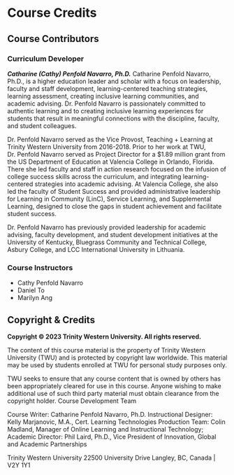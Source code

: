 # Course Credits {-}

## Course Contributors {-}
### Curriculum Developer {-}
***Catharine (Cathy) Penfold Navarro, Ph.D.***
Catharine Penfold Navarro, Ph.D., is a higher education leader and scholar with a focus on leadership, faculty and staff development, learning-centered teaching strategies, learning assessment, creating inclusive learning communities, and academic advising. Dr. Penfold Navarro is passionately committed to authentic learning and to creating inclusive learning experiences for students that result in meaningful connections with the discipline, faculty, and student colleagues.

Dr. Penfold Navarro served as the Vice Provost, Teaching + Learning at Trinity Western University from 2016-2018. Prior to her work at TWU, Dr. Penfold Navarro served as Project Director for a $1.89 million grant from the US Department of Education at Valencia College in Orlando, Florida. There she led faculty and staff in action research focused on the infusion of college success skills across the curriculum, and integrating learning-centered strategies into academic advising. At Valencia College, she also led the faculty of Student Success and provided administrative leadership for Learning in Community (LinC), Service Learning, and Supplemental Learning, designed to close the gaps in student achievement and facilitate student success.

Dr. Penfold Navarro has previously provided leadership for academic advising, faculty development, and student development initiatives at the University of Kentucky, Bluegrass Community and Technical College, Asbury College, and LCC International University in Lithuania.


### Course Instructors {-}

- Cathy Penfold Navarro
- Daniel To
- Marilyn Ang


## Copyright & Credits {-}

**Copyright © 2023 Trinity Western University. All rights reserved.**

The content of this course material is the property of Trinity Western University (TWU) and is protected by copyright law worldwide. This material may be used by students enrolled at TWU for personal study purposes only.

TWU seeks to ensure that any course content that is owned by others has been appropriately cleared for use in this course. Anyone wishing to make additional use of such third party material must obtain clearance from the copyright holder.
Course Development Team

Course Writer: Catharine Penfold Navarro, Ph.D.
Instructional Designer: Kelly Marjanovic, M.A., Cert. Learning Technologies
Production Team: Colin Madland, Manager of Online Learning and Instructional Technology;
Academic Director: Phil Laird, Ph.D., Vice President of Innovation, Global and Academic Partnerships

Trinity Western University
22500 University Drive
Langley, BC, Canada | V2Y 1Y1


